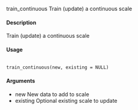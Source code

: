 
train_continuous Train (update) a continuous scale

#### Description
Train (update) a continuous scale

#### Usage
<pre><code>
train_continuous(new, existing = NULL)
</code></pre>

#### Arguments
* new New data to add to scale
* existing Optional existing scale to update
